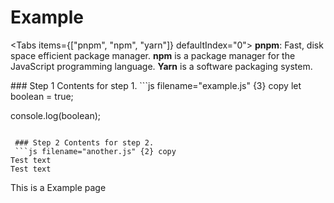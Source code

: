 
# Example

<Tabs items={["pnpm", "npm", "yarn"]} defaultIndex="0">
  <Tab>**pnpm**: Fast, disk space efficient package manager.</Tab>
  <Tab>
    **npm** is a package manager for the JavaScript programming language.
  </Tab>
  <Tab>**Yarn** is a software packaging system.</Tab>
</Tabs>

<Steps>
 ### Step 1 Contents for step 1. 
 ```js filename="example.js" {3} copy
let boolean = true;

console.log(boolean);

````

 ### Step 2 Contents for step 2.
 ```js filename="another.js" {2} copy
Test text
Test text
````

</Steps>

This is a Example page
